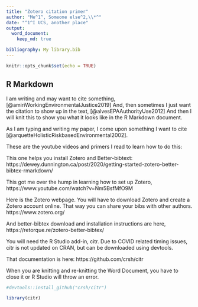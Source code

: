 ---
title: "Zotero citation primer"
author: "Me^1^, Someone else^2,\\*^"
date: "^1^I UCS, another place"
output:
  word_document:
    keep_md: true

bibliography: My library.bib
---

```{r setup, include=FALSE}
knitr::opts_chunk$set(echo = TRUE)
```

## R Markdown

I am writing and may want to cite something, [@amiriWorkingEnvironmentalJustice2019] And, then sometimes I just want the citation to show up in the text, [@alvesEPAAuthorityUse2012] And then I will knit this to show you what it looks like in the R Markdown document. 

As I am typing and writing my paper, I come upon something I want to cite  [@arquetteHolisticRiskbasedEnvironmental2002].

These are the youtube videos and primers I read to learn how to do this:

This one helps you install Zotero and Better-bibtext:
https://dewey.dunnington.ca/post/2020/getting-started-zotero-better-bibtex-rmarkdown/

This got me over the hump in learning how to set up Zotero,
https://www.youtube.com/watch?v=Nm5BsfMfO9M

Here is the Zotero webpage. You will have to download Zotero and create a Zotero account online. That way you can share your bibs with other authors.
https://www.zotero.org/

And better-bibtex download and installation instructions are here,
https://retorque.re/zotero-better-bibtex/

You will need the R Studio add-in, citr. Due to COVID related timing issues, citr is not updated on CRAN, but can be downloaded using devtools. 

That documentation is here: 
https://github.com/crsh/citr

When you are knitting and re-knitting the Word Document, you have to close it or R Studio will throw an error.

```{r packages}

#devtools::install_github("crsh/citr")

library(citr)

```

